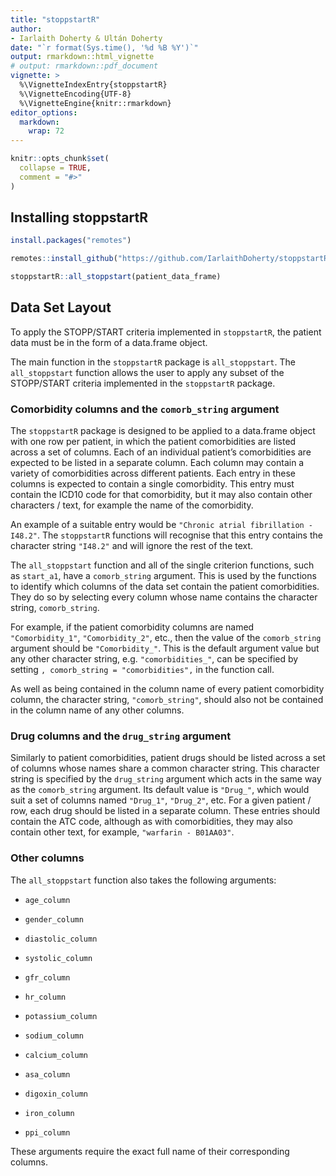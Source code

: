 ```yaml
---
title: "stoppstartR"
author:
- Iarlaith Doherty & Ultán Doherty
date: "`r format(Sys.time(), '%d %B %Y')`"
output: rmarkdown::html_vignette
# output: rmarkdown::pdf_document
vignette: >
  %\VignetteIndexEntry{stoppstartR}
  %\VignetteEncoding{UTF-8}
  %\VignetteEngine{knitr::rmarkdown}
editor_options: 
  markdown: 
    wrap: 72
---
```


```r
knitr::opts_chunk$set(
  collapse = TRUE,
  comment = "#>"
)
```



## Installing stoppstartR

```r
install.packages("remotes")

remotes::install_github("https://github.com/IarlaithDoherty/stoppstartR")

stoppstartR::all_stoppstart(patient_data_frame)

```

## Data Set Layout

To apply the STOPP/START criteria implemented in `stoppstartR`, the patient data must be in the form of a data.frame object.

The main function in the `stoppstartR` package is `all_stoppstart`. The `all_stoppstart` function allows the user to apply any subset of the STOPP/START criteria implemented in the `stoppstartR` package.

### Comorbidity columns and the `comorb_string` argument

The `stoppstartR` package is designed to be applied to a data.frame object with one row per patient, in which the patient comorbidities are listed across a set of columns. Each of an individual patient's comorbidities are expected to be listed in a separate column. Each column may contain a variety of comorbidities across different patients. Each entry in these columns is expected to contain a single comorbidity. This entry must contain the ICD10 code for that comorbidity, but it may also contain other characters / text, for example the name of the comorbidity.

An example of a suitable entry would be `"Chronic atrial fibrillation - I48.2"`. The `stoppstartR` functions will recognise that this entry contains the character string `"I48.2"` and will ignore the rest of the text.

The `all_stoppstart` function and all of the single criterion functions, such as `start_a1`, have a `comorb_string` argument. This is used by the functions to identify which columns of the data set contain the patient comorbidities. They do so by selecting every column whose name contains the character string, `comorb_string`.

For example, if the patient comorbidity columns are named `"Comorbidity_1"`, `"Comorbidity_2"`, etc., then the value of the `comorb_string` argument should be `"Comorbidity_"`. This is the default argument value but any other character string, e.g. `"comorbidities_"`, can be specified by setting `, comorb_string = "comorbidities",` in the function call.

As well as being contained in the column name of every patient comorbidity column, the character string, `"comorb_string"`, should also not be contained in the column name of any other columns.

### Drug columns and the `drug_string` argument

Similarly to patient comorbidities, patient drugs should be listed across a set of columns whose names share a common character string. This character string is specified by the `drug_string` argument which acts in the same way as the `comorb_string` argument. Its default value is `"Drug_"`, which would suit a set of columns named `"Drug_1"`, `"Drug_2"`, etc. For a given patient / row, each drug should be listed in a separate column. These entries should contain the ATC code, although as with comorbidities, they may also contain other text, for example, `"warfarin - B01AA03"`.

### Other columns

The `all_stoppstart` function also takes the following arguments:

-   `age_column`

-   `gender_column`

-   `diastolic_column`

-   `systolic_column`

-   `gfr_column`

-   `hr_column`

-   `potassium_column`

-   `sodium_column`

-   `calcium_column`

-   `asa_column`

-   `digoxin_column`

-   `iron_column`

-   `ppi_column`

These arguments require the exact full name of their corresponding columns.
